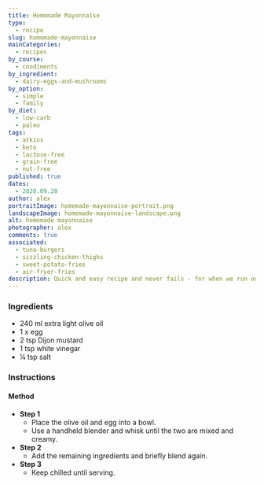```yaml
---
title: Homemade Mayonnaise
type:
  - recipe
slug: homemade-mayonnaise
mainCategories:
  - recipes
by_course:
  - condiments
by_ingredient:
  - dairy-eggs-and-mushrooms
by_option:
  - simple
  - family
by_diet:
  - low-carb
  - paleo
tags:
  - atkins
  - keto
  - lactose-free
  - grain-free
  - nut-free
published: true
dates:
  - 2020.09.28
author: alex
portraitImage: homemade-mayonnaise-portrait.png
landscapeImage: homemade-mayonnaise-landscape.png
alt: homemade mayonnaise
photographer: alex
comments: true
associated:
  - tuna-burgers
  - sizzling-chicken-thighs
  - sweet-potato-fries
  - air-fryer-fries
description: Quick and easy recipe and never fails - for when we run out of mayo.
---
```


<Ingredients>

### Ingredients

- 240 ml extra light olive oil
- 1 x egg
- 2 tsp Dijon mustard
- 1 tsp white vinegar
- ¼ tsp salt

</Ingredients>

<Instructions>

### Instructions

#### Method

- **Step 1**
  - Place the olive oil and egg into a bowl.
  - Use a handheld blender and whisk until the two are mixed and creamy.
- **Step 2**
  - Add the remaining ingredients and briefly blend again.
- **Step 3**
  - Keep chilled until serving.

</Instructions>
